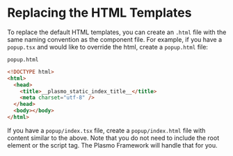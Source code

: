# Replacing the HTML Templates

To replace the default HTML templates, you can create an `.html` file with the same naming convention as the component file. For example, if you have a `popup.tsx` and would like to override the html, create a `popup.html` file:

`popup.html`

```html
<!DOCTYPE html>
<html>
  <head>
    <title>__plasmo_static_index_title__</title>
    <meta charset="utf-8" />
  </head>
  <body></body>
</html>
```

If you have a `popup/index.tsx` file, create a `popup/index.html` file with content similar to the above. Note that you do not need to include the root element or the script tag. The Plasmo Framework will handle that for you.
